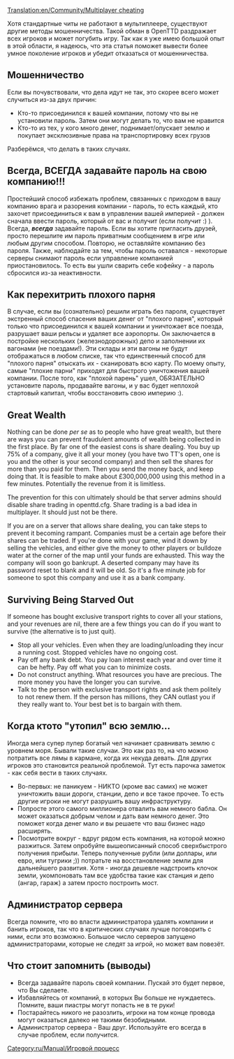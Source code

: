 [[Translation:en/Community/Multiplayer cheating]]
{{ru/Перевод|en/Community/Multiplayer cheating|50}}

[[Category:ru/Manual/Игровой процесс]]
Хотя стандартные читы не работают в мультиплеере, существуют другие методы мошенничества.  Такой обман в OpenTTD раздражает всех игроков и может погубить игру. Так как я уже имею большой опыт в этой области, я надеюсь, что эта статья поможет вывести более умное поколение игроков и убедит отказаться от мошенничества.

==Мошенничество==

Если вы почувствовали, что дела идут не так, это скорее всего может случиться из-за двух причин:

* Кто-то присоединился к вашей компании, потому что вы не установили пароль. Затем они могут делать то, что вам не нравится
* Кто-то из тех, у кого много денег, поднимает/опускает землю и покупает эксклюзивные права на транспортировку всех грузов

Разберёмся, что делать в таких случаях.

==Всегда, ВСЕГДА задавайте пароль на свою компанию!!!==

Простейший способ избежать проблем, связанных с приходом в вашу компанию врага и разорения компании - пароль, то есть каждый, кто захочет присоединиться к вам в управлении вашей империей - должен сначала ввести пароль, который от вас и получит (если получит :) ). Всегда, '''''всегда''''' задавайте пароль. Если вы хотите пригласить друзей, просто перешлите им пароль приватным сообщением в игре или любым другим способом. Повторю, не оставляйте компанию без пароля. Также, наблюдайте за тем, чтобы пароль оставался - некоторые серверы снимают пароль если управление компанией приостановилось. То есть вы ушли сварить себе кофейку - а пароль сбросился из-за неактивности.

==Как перехитрить плохого парня==

В случае, если вы (сознательно) решили играть без пароля, существует экстренный способ спасения ваших денег от "плохого парня", который только что присоединился к вашей компании и уничтожает все поезда, разрушает ваши рельсы и удаляет все аэропорты. Он заключается в постройке нескольких (железнодорожных) депо и заполнении их вагонами (не поездами!). Эти склады и эти вагоны не будут отображаться в любом списке, так что единственный способ для "плохого парня" отыскать их - сканировать всю карту. По моему опыту, самые "плохие парни" приходят для быстрого уничтожения вашей компании. После того, как "плохой парень" ушел, ОБЯЗАТЕЛЬНО установите пароль, продавайте вагоны, и у вас будет неплохой стартовый капитал, чтобы восстановить свою империю :).

==Great Wealth==

Nothing can be done ''per se'' as to people who have great wealth, but there are ways you can prevent fraudulent amounts of wealth being collected in the first place. By far one of the easiest cons is share dealing. You buy up 75% of a company, give it all your money (you have two TT's open, one is you and the other is your second company) and then sell the shares for more than you paid for them. Then you send the money back, and keep doing that. It is feasible to make about £300,000,000 using this method in a few minutes. Potentially the revenue from it is limitless.

The prevention for this con ultimately should be that server admins should disable share trading in openttd.cfg. Share trading is a bad idea in multiplayer. It should just not be there.

If you are on a server that allows share dealing, you can take steps to prevent it becoming rampant. Companies must be a certain age before their shares can be traded. If you're done with your game, wind it down by selling the vehicles, and either give the money to other players or bulldoze water at the corner of the map until your funds are exhausted. This way the company will soon go bankrupt. A deserted company may have its password reset to blank and it will be old. So it's a five minute job for someone to spot this company and use it as a bank company.

==Surviving Being Starved Out==

If someone has bought exclusive transport rights to cover all your stations, and your revenues are nil, there are a few things you can do if you want to survive (the alternative is to just quit). 

* Stop all your vehicles. Even when they are loading/unloading they incur a running cost. Stopped vehicles have no ongoing cost.
* Pay off any bank debt. You pay loan interest each year and over time it can be hefty. Pay off what you can to minimize costs.
* Do not construct anything. What resources you have are precious. The more money you have the longer you can survive.
* Talk to the person with exclusive transport rights and ask them politely to not renew them. If the person has millions, they CAN outlast you if they really want to. Your best bet is to bargain with them.

==Когда ктото "утопил" всю землю...==

Иногда мега супер пупер богатый чел начинает сравнивать землю с уровнем моря. Бывали такие случаи. Это как раз то, на что можно потратить все лямы в кармане, когда их некуда девать. Для других игроков это становится реальной проблемой. Тут есть парочка заметок - как себя вести в таких случаях.

* Во-первых: не паникуем - НИКТО (кроме вас самих) не может уничтожить ваши дороги, станции, депо и все такое прочее. То есть другие игроки не могут разрушить вашу инфраструктуру.
* Попросте этого самого миллионера отвалить вам немного бабла. Он может оказаться добрым челом и дать вам немного денег. Это поможет когда денег мало и вы решаете что ваш бизнес надо расширять.
* Посмотрите вокруг - вдруг рядом есть компания, на которой можно разжиться. Затем опробуйте вышеописанный способ сверхбыстрого получения прибыли. Теперь полученные рубли (или доллары, или евро, или тугрики ;)) потратьте на восстановление земли для дальнейшего развития. Хотя - иногда дешевле надстроить клочок земли, укомпоновать там все удобства такие как станция и депо (ангар, гараж) а затем просто построить мост.

==Администратор сервера==

Всегда помните, что во власти администратора удалять компании и банить игроков, так что в критических случаях лучше поговорить с ними, если это возможно. Большое число серверов запущено администраторами, которые не следят за игрой, но может вам повезёт.

==Что стоит запомнить (выводы)==

* Всегда задавайте пароль своей компании. Пускай это будет первое, что Вы сделаете.
* Избавляйтесь от компаний, в которых Вы больше не нуждаетесь. Помните, ваши пиастры могут попасть не в те руки!
* Постарайтесь никого не разозлить, игроки на том конце провода могут оказаться далеко не такими безобидными.
* Администратор сервера - Ваш друг. Используйте его всегда в случае проблем, если получится.